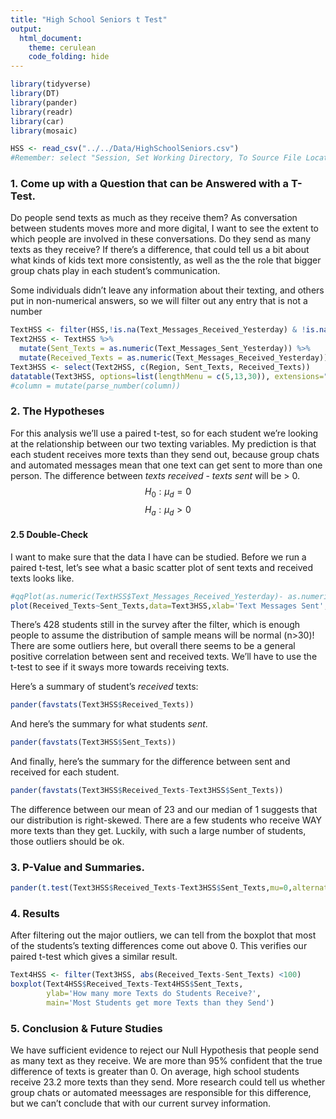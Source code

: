 ---
title: "High School Seniors t Test"
output: 
  html_document:
    theme: cerulean
    code_folding: hide
---

```{r, message=FALSE, warning=FALSE}
library(tidyverse)
library(DT)
library(pander)
library(readr)
library(car)
library(mosaic)

HSS <- read_csv("../../Data/HighSchoolSeniors.csv")
#Remember: select "Session, Set Working Directory, To Source File Location", and then play this R-chunk into your console to read the HSS data into R. 
```


### 1. Come up with a Question that can be Answered with a T-Test.
Do people send texts as much as they receive them?
As conversation between students moves more and more digital, I want to see the extent to which people are involved in these conversations. Do they send as many texts as they receive? If there's a difference, that could tell us a bit about what kinds of kids text more consistently, as well as the the role that bigger group chats play in each student's communication.

Some individuals didn't leave any information about their texting, and others put in non-numerical answers, so we will filter out any entry that is not a number

```{r}
TextHSS <- filter(HSS,!is.na(Text_Messages_Received_Yesterday) & !is.na(Text_Messages_Sent_Yesterday) & Text_Messages_Sent_Yesterday != 'none' & Text_Messages_Received_Yesterday %in% (0:10000))
Text2HSS <- TextHSS %>%
  mutate(Sent_Texts = as.numeric(Text_Messages_Sent_Yesterday)) %>%
  mutate(Received_Texts = as.numeric(Text_Messages_Received_Yesterday))
Text3HSS <- select(Text2HSS, c(Region, Sent_Texts, Received_Texts))
datatable(Text3HSS, options=list(lengthMenu = c(5,13,30)), extensions="Responsive")
#column = mutate(parse_number(column))
```


### 2. The Hypotheses

For this analysis we'll use a paired t-test, so for each student we're looking at the relationship between our two texting variables. My prediction is that each student receives more texts than they send out, because group chats and automated messages mean that one text can get sent to more than one person. The difference between *texts received* - *texts sent* will be > 0.
$$
H_0: \mu_d = 0
$$
$$
H_a: \mu_d > 0
$$


#### 2.5 Double-Check
I want to make sure that the data I have can be studied. Before we run a paired t-test, let's see what a basic scatter plot of sent texts and received texts looks like.
```{r}
#qqPlot(as.numeric(TextHSS$Text_Messages_Received_Yesterday)- as.numeric(TextHSS$Text_Messages_Sent_Yesterday))
plot(Received_Texts~Sent_Texts,data=Text3HSS,xlab='Text Messages Sent',ylab='Text Messages Received',main='Do People Send as many Texts as they Receive?',pch=20)
```

There's 428 students still in the survey after the filter, which is enough people to assume the distribution of sample means will be normal (n>30)! There are some outliers here, but overall there seems to be a general positive correlation between sent and received texts. We'll have to use the t-test to see if it sways more towards receiving texts.

Here's a summary of student's *received* texts:
```{r}
pander(favstats(Text3HSS$Received_Texts))
```

And here's the summary for what students *sent*.
```{r}
pander(favstats(Text3HSS$Sent_Texts))
```

And finally, here's the summary for the difference between sent and received for each student.
```{r}
pander(favstats(Text3HSS$Received_Texts-Text3HSS$Sent_Texts))
```

The difference between our mean of 23 and our median of 1 suggests that our distribution is right-skewed. There are a few students who receive WAY more texts than they get. Luckily, with such a large number of students, those outliers should be ok.

### 3. P-Value and Summaries.

```{r}
pander(t.test(Text3HSS$Received_Texts-Text3HSS$Sent_Texts,mu=0,alternative = 'greater'))
```

### 4. Results
After filtering out the major outliers, we can tell from the boxplot that most of the students's texting differences come out above 0. This verifies our paired t-test which gives a similar result.
```{r}
Text4HSS <- filter(Text3HSS, abs(Received_Texts-Sent_Texts) <100)
boxplot(Text4HSS$Received_Texts-Text4HSS$Sent_Texts,
        ylab='How many more Texts do Students Receive?',
        main='Most Students get more Texts than they Send')
```

### 5. Conclusion & Future Studies
We have sufficient evidence to reject our Null Hypothesis that people send as many text as they receive. We are more than 95% confident that the true difference of texts is greater than 0. On average, high school students receive 23.2 more texts than they send. More research could tell us whether group chats or automated meessages are responsible for this difference, but we can't conclude that with our current survey information.

